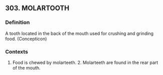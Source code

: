 ## 303. MOLARTOOTH
### Definition
A tooth located in the back of the mouth used for crushing and grinding food. (Concepticon)

### Contexts
1. Food is chewed by molarteeth. 2. Molarteeth are found in the rear part of the mouth.

